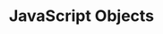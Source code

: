 ---
id: "web_tf_medium_010"
questionType: "TRUE_FALSE"
title: "JavaScript Objects"
statement: "Object.keys() returns an array of an object's values."
difficulty: "MEDIUM"
category: "Web Development"
correctAnswer: false
explanation: "Object.keys() returns an array of the object's own property names."
---
